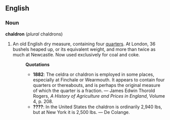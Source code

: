 ==English==
===Noun===
'''chaldron''' (''plural'' chaldrons)
# An old English dry measure, containing four [[quarters]].  At London, 36 bushels heaped up, or its equivalent weight, and more than twice as much at Newcastle. Now used exclusively for coal and coke.
#:'''Quotations'''
#:*'''1882''': The celdra or chaldron is employed in some places, especially at Finchale or Wearmouth.  It appears to contain four quarters or thereabouts, and is perhaps the original measure of which the quarter is a fraction. &mdash; James Edwin Thorold Rogers, ''A History of Agriculture and Prices in England'', Volume 4, p. 208.
#:*'''????''': In the United States the chaldron is ordinarily 2,940 lbs, but at New York it is 2,500 lbs. &mdash; De Colange.
